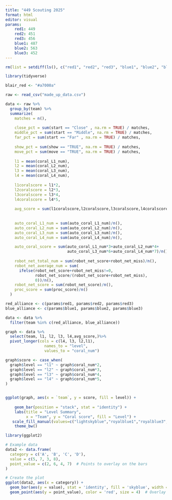 ```yaml
---
title: "449 Scouting 2025"
format: html
editor: visual
params:
    red1: 449
    red2: 451
    red3: 456
    blue1: 487
    blue2: 563
    blue3: 452
---
```


```r
rm(list = setdiff(ls(), c("red1", "red2", "red3", "blue1", "blue2", "blue3")))

library(tidyverse)

blair_red <- "#a7000a"

raw <- read_csv("made_up_data.csv")
```

```r

data <- raw %>%
  group_by(team) %>%
  summarize(
    matches = n(),
    
    close_pct = sum(start == "Close" , na.rm = TRUE) / matches,
    middle_pct = sum(start == "Middle", na.rm = TRUE) / matches,
    far_pct = sum(start == "Far" , na.rm = TRUE) / matches,
    
    show_pct = sum(show == "TRUE", na.rm = TRUE) / matches,
    move_pct = sum(move == "TRUE", na.rm = TRUE) / matches,
    
    l1 = mean(coral_L1_num),
    l2 = mean(coral_L2_num),
    l3 = mean(coral_L3_num),
    l4 = mean(coral_L4_num),
    
    l1coralscore = l1*2,
    l2coralscore = l2*3,
    l3coralscore = l3*4,
    l4coralscore = l4*5,
    
    avg_score = sum(l1coralscore,l2coralscore,l3coralscore,l4coralscore)/matches,
    
    
    auto_coral_L1_num = sum(auto_coral_L1_num)/n(),
    auto_coral_L2_num = sum(auto_coral_L2_num)/n(),
    auto_coral_L3_num = sum(auto_coral_L3_num)/n(),
    auto_coral_L4_num = sum(auto_coral_L4_num)/n(),

    auto_coral_score = sum(auto_coral_L1_num*3+auto_coral_L2_num*4+
                           auto_coral_L3_num*6+auto_coral_L4_num*7)/n(),
    
    robot_net_total_num = sum(robot_net_score+robot_net_miss)/n(),
    robot_net_average_num = sum(
      ifelse(robot_net_score+robot_net_miss!=0, 
             robot_net_score/(robot_net_score+robot_net_miss),
             0))/n(),
    robot_net_score = sum(robot_net_score)/n(),
    proc_score = sum(proc_score)/n()
  )

red_alliance <- c(params$red1, params$red2, params$red3)
blue_alliance <- c(params$blue1, params$blue2, params$blue3)

data <- data %>%
  filter(team %in% c(red_alliance, blue_alliance))

```

```r
graph <- data %>%
  select(team, l1, l2, l3, l4,avg_score,)%>%
  pivot_longer(cols = c(l4, l3, l2,l1), 
                 names_to = "level", 
                 values_to = "coral_num")

graph$score <- case_when(
  graph$level == "l1" ~ graph$coral_num*2, 
  graph$level == "l2" ~ graph$coral_num*3, 
  graph$level == "l3" ~ graph$coral_num*4, 
  graph$level == "l4" ~ graph$coral_num*5, 
)


ggplot(graph, aes(x = `team`, y = score, fill = level)) + 
  
    geom_bar(position = "stack", stat = "identity") + 
    labs(title = "Level Summary", 
         x = "Team", y = "Coral score", fill = "Level") +
   scale_fill_manual(values=c("lightskyblue","royalblue1","royalblue3","navy"))+
    theme_bw()
```

```r
library(ggplot2)

# Example data
data2 <- data.frame(
  category = c('A', 'B', 'C', 'D'),
  value = c(5, 7, 3, 8),
  point_value = c(2, 6, 4, 7)  # Points to overlay on the bars
)

# Create the plot
ggplot(data2, aes(x = category)) +
  geom_bar(aes(y = value), stat = 'identity', fill = 'skyblue', width = 0.6) +  # Bar graph
  geom_point(aes(y = point_value), color = 'red', size = 4)  # Overlay points
```
